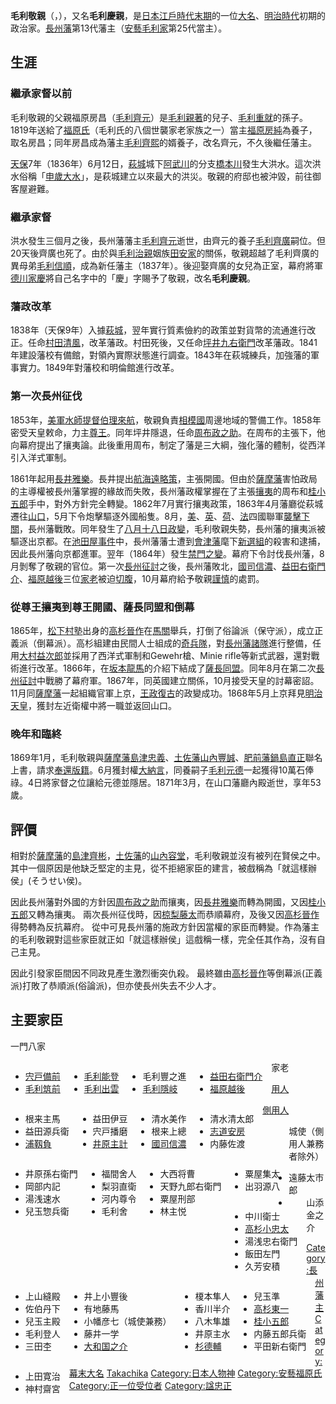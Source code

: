 {{Infobox officeholder 
| name          = 毛利 敬親
| image         = Mouri Takachika.jpg
| width         = 200px
| height        = 
| caption       = 毛利敬親
| small_image   = 
| office        = [[長州藩|長州藩]]第13代藩主
| term_start    = 1837年
| term_end      = 1869年
| predecessor   = [[毛利齊廣|毛利齊廣]]
| successor     = [[毛利元德|毛利元德]]

| birth_date    ={{birth date|1818|3|5|mf=y}}
| birth_place   = 日本[[長州藩|長州藩]][[萩城|萩城]]
| death_date    ={{death date and age|1871|5|17|1818|3|5|mf=y}}
| death_place   = 日本[[長州藩|長州藩]][[山口城|山口城]]
| module = {{日本武士 |child=yes
| 改名 = 猶之進（幼名）→教明→慶親→敬親
| 別名 = そうせい侯（綽號）
| 諡号 = 忠正公
| 神号 = 敬親命
| 戒名 = 
| 霊名 = 
| 墓所 = 
| 官位 = 從四位下侍從大膳大夫左近衛權少将、從四位上左近衛權中将参議、從三位、從二位權大納言、贈從一位、贈正一位
| 幕府 = 
| 主君 = 
| 藩   = 
| 氏族 = [[毛利氏|毛利氏]]
| 父母 = 
| 兄弟 = 
| 妻   = 
| 子   = 
| 特記事項 = 
 }}
}}
'''毛利敬親'''（{{jpn|j=毛利 敬親|kana=もうり たかちか|rm=Mōri Takachika}}，{{bd|1819年|3月5日|1871年|5月17日|Mouri Takachika}}），又名'''毛利慶親'''，是[[日本|日本]][[江戶時代|江戶時代]][[幕末|末期]]的一位[[大名_(稱謂)|大名]]、[[明治時代|明治時代]]初期的政治家。[[長州藩|長州藩]]第13代藩主（[[毛利氏|安藝毛利家]]第25代當主）。
== 生涯 ==
=== 繼承家督以前 ===
毛利敬親的父親福原房昌（[[毛利齊元|毛利齊元]]）是[[毛利親著|毛利親著]]的兒子、[[毛利重就|毛利重就]]的孫子。1819年送給了[[福原氏|福原氏]]（毛利氏的八個世襲家老家族之一）當主[[福原房純|福原房純]]為養子，取名房昌；同年房昌成為藩主[[毛利齊熙|毛利齊熙]]的婿養子，改名齊元，不久後繼任藩主。

[[天保_(日本)|天保]]7年（1836年）6月12日，[[萩城|萩城]]城下[[阿武川|阿武川]]的分支[[橋本川|橋本川]]發生大洪水。這次洪水俗稱「[[申歲大水|申歲大水]]」，是萩城建立以來最大的洪災。敬親的府邸也被沖毀，前往御客屋避難。
=== 繼承家督 ===
洪水發生三個月之後，長州藩藩主[[毛利齊元|毛利齊元]]逝世，由齊元的養子[[毛利齊廣|毛利齊廣]]嗣位。但20天後齊廣也死了。由於與[[毛利治親|毛利治親]]姻族[[田安家|田安家]]的關係，敬親超越了毛利齊廣的異母弟[[毛利信順|毛利信順]]，成為新任藩主（1837年）。後迎娶齊廣的女兒為正室，幕府將軍[[德川家慶|德川家慶]]將自己名字中的「慶」字賜予了敬親，改名'''毛利慶親'''。
=== 藩政改革 ===
1838年（天保9年）入據[[萩城|萩城]]，翌年實行質素儉約的政策並對貨幣的流通進行改正。任命[[村田清風|村田清風]]，改革藩政。村田死後，又任命[[坪井九右衛門|坪井九右衛門]]改革藩政。1841年建設藩校有備館，對領內實際狀態進行調查。1843年在萩城練兵，加強藩的軍事實力。1849年對藩校和明倫館進行改革。
=== 第一次長州征伐 ===
1853年，[[美軍|美軍]][[水師提督|水師提督]][[馬休·佩里|伯理]][[黑船來航|來航]]，敬親負責[[相模國|相模國]]周邊地域的警備工作。1858年密受天皇敕命，力主[[尊王|尊王]]。同年坪井隱退，任命[[周布政之助|周布政之助]]。在周布的主張下，他向幕府提出了攘夷論。此後重用周布，制定了藩是三大綱，強化藩的體制，從西洋引入洋式軍制。

1861年起用[[長井雅樂|長井雅樂]]。長井提出[[航海遠略策|航海遠略策]]，主張開國。但由於[[薩摩藩|薩摩藩]]害怕政局的主導權被長州藩掌握的緣故而失敗，長州藩政權掌握在了主張[[攘夷|攘夷]]的周布和[[木戶孝允|桂小五郎]]手中，對外方針完全轉變。1862年7月實行攘夷政策，1863年4月藩廳從萩城遷往[[山口|山口]]，5月下令炮擊驅逐外國船隻。8月，[[美國|美]]、[[英國|英]]、[[荷蘭|荷]]、[[法國|法]]四國聯軍[[下關戰爭|襲擊下關]]，長州藩戰敗。同年發生了[[八月十八日政變|八月十八日政變]]，毛利敬親失勢，長州藩的攘夷派被驅逐出京都。在[[池田屋事件|池田屋事件]]中，長州藩藩士遭到[[會津藩|會津藩]]麾下[[新選組|新選組]]的殺害和逮捕，因此長州藩向京都進軍。翌年（1864年）發生[[禁門之變|禁門之變]]。幕府下令討伐長州藩，8月剝奪了敬親的官位。第一次[[長州征討|長州征討]]之後，長州藩敗北，[[國司信濃|國司信濃]]、[[益田右衛門介|益田右衛門介]]、[[福原越後|福原越後]]三位[[家老|家老]]被迫[[切腹|切腹]]，10月幕府給予敬親[[謹慎|謹慎]]的處罰。

=== 從尊王攘夷到尊王開國、薩長同盟和倒幕 ===
1865年，[[松下村塾|松下村塾]]出身的[[高杉晉作|高杉晉作]]在[[馬關|馬關]]舉兵，打倒了俗論派（保守派），成立正義派（倒幕派）。高杉組建由民間人士組成的[[奇兵隊|奇兵隊]]，對[[長州藩諸隊|長州藩諸隊]]進行整備，任用[[大村益次郎|大村益次郎]]並採用了西洋式軍制和Gewehr槍、Minie rifle等新式武器，還對戰術進行改革。1866年，在[[坂本龍馬|坂本龍馬]]的介紹下結成了[[薩長同盟|薩長同盟]]。同年8月在第二次[[長州征討|長州征討]]中戰勝了幕府軍。1867年，同英國建立關係，10月接受天皇的討幕密詔。11月同[[薩摩藩|薩摩藩]]一起組織官軍上京，[[王政復古|王政復古]]的政變成功。1868年5月上京拜見[[明治天皇|明治天皇]]，獲封左近衛權中將一職並返回山口。
=== 晚年和臨終 ===
1869年1月，毛利敬親與[[薩摩藩|薩摩藩]][[島津忠義|島津忠義]]、[[土佐藩|土佐藩]][[山內豐誠|山內豐誠]]、[[肥前藩|肥前藩]][[鍋島直正|鍋島直正]]聯名上書，請求[[版籍奉還|奉還版籍]]。6月獲封權[[大納言|大納言]]，同養嗣子[[毛利元德|毛利元德]]一起獲得10萬石俸祿。4日將家督之位讓給元德並隱居。1871年3月，在山口藩廳內殿逝世，享年53歲。

== 評價 ==
相對於[[薩摩藩|薩摩藩]]的[[島津齊彬|島津齊彬]]，[[土佐藩|土佐藩]]的[[山內容堂|山內容堂]]，毛利敬親並沒有被列在賢侯之中。
其中一個原因是他缺乏堅定的主見，從不拒絕家臣的建言，被戲稱為「就這樣辦侯」(そうせい侯)。

因此長州藩對外國的方針因[[周布政之助|周布政之助]]而攘夷，因[[長井雅樂|長井雅樂]]而轉為開國，又因[[木戶孝允|桂小五郎]]又轉為攘夷。
兩次長州征伐時，因[[椋梨藤太|椋梨藤太]]而恭順幕府，及後又因[[高杉晉作|高杉晉作]]得勢轉為反抗幕府。
從中可見長州藩的施政方針因當權的家臣而轉變。作為藩主的毛利敬親對這些家臣就正如「就這樣辦侯」這戲稱一樣，完全任其作為，沒有自己主見。

因此引發家臣間因不同政見產生激烈衝突仇殺。
最終雖由[[高杉晉作|高杉晉作]]等倒幕派(正義派)打敗了恭順派(俗論派)，但亦使長州失去不少人才。

== 主要家臣 ==
; 一門八家
<div style="float: left; vertical-align: top; margin-right: 1em;">
* [[宍戸親基|宍戸備前]]
* [[毛利元亮|毛利筑前]]
</div>
<div style="float: left; vertical-align: top; margin-right: 1em;">
* [[毛利元美|毛利能登]]
* [[毛利元一|毛利出雲]]
</div>
<div style="float: left; vertical-align: top; margin-right: 1em;">
* 毛利豐之進
* [[毛利熙賴|毛利隱岐]]
</div>
<div style="float: left; vertical-align: top; margin-right: 1em;">
* [[益田親施|益田右衛門介]]
* [[福原越後|福原越後]]
</div>{{Clear|left}}
; 家老
<div style="float: left; vertical-align: top; margin-right: 1em;">
* 根来主馬
* 益田源兵衛
* [[浦靱負|浦靱負]]
</div>
<div style="float: left; vertical-align: top; margin-right: 1em;">
* 益田伊豆
* 宍戸播磨
* [[井原親章|井原主計]]
</div>
<div style="float: left; vertical-align: top; margin-right: 1em;">
* 清水美作
* 根来上總
* [[國司信濃|國司信濃]]
</div>
<div style="float: left; vertical-align: top; margin-right: 1em;">
* 清水清太郎
* [[志道親良|志道安房]]
* 内藤佐渡
</div>{{Clear|left}}
; [[用人|用人]]
<div style="float: left; vertical-align: top; margin-right: 1em;">
* 井原孫右衛門
* 岡部内記
* 湯浅速水
* 兒玉惣兵衛
</div>
<div style="float: left; vertical-align: top; margin-right: 1em;">
* 福間舍人
* 梨羽直衛
* 河内尊令
* 毛利舍
</div>
<div style="float: left; vertical-align: top; margin-right: 1em;">
* 大西将曹
* 天野九郎右衛門
* 粟屋刑部
* 林主悦
</div>
<div style="float: left; vertical-align: top; margin-right: 1em;">
* 粟屋集太
* 出羽源八
</div>{{Clear|left}}
; [[側用人|側用人]]
<div style="float: left; vertical-align: top; margin-right: 1em;">
* 中川衛士
* [[高杉小忠太|高杉小忠太]]
* 湯浅忠右衛門
* 飯田左門
* 久芳安積
</div>
<div style="float: left; vertical-align: top; margin-right: 1em;">
* 上山縫殿
* 佐伯丹下
* 兒玉主殿
* 毛利登人
* 三田杢
</div>
<div style="float: left; vertical-align: top; margin-right: 1em;">
* 井上小豐後
* 有地藤馬
* 小幡彦七（城使兼務）
* 藤井一学
* [[大和弥八郎|大和国之介]]
</div>
<div style="float: left; vertical-align: top; margin-right: 1em;">
* 榎本隼人
* 香川半介
* 八木隼雄
* 井原主水
* [[杉德輔|杉德輔]]
</div>
<div style="float: left; vertical-align: top; margin-right: 1em;">
* 兒玉準
* [[高杉晋作|高杉東一]]
* [[木戶孝允|桂小五郎]]
* 内藤五郎兵衛
* 平田新右衛門
</div>
<div style="float: left; vertical-align: top; margin-right: 1em;">
* 上田寛治
* 神村齋宮
</div>{{Clear|left}}
; 城使（側用人兼務者除外）
* 遠藤太市郎
* 山添金之介

{{安藝毛利氏當主}}
{{長州藩主}}
{{Authority control}}

{{DEFAULTSORT:Mouri Takachika}}
[[Category:長州藩主|Category:長州藩主]]
[[Category:幕末大名|Category:幕末大名]]
[[Category:萩毛利氏|Takachika]]
[[Category:日本人物神|Category:日本人物神]]
[[Category:安藝福原氏|Category:安藝福原氏]]
[[Category:正一位受位者|Category:正一位受位者]]
[[Category:諡忠正|Category:諡忠正]]